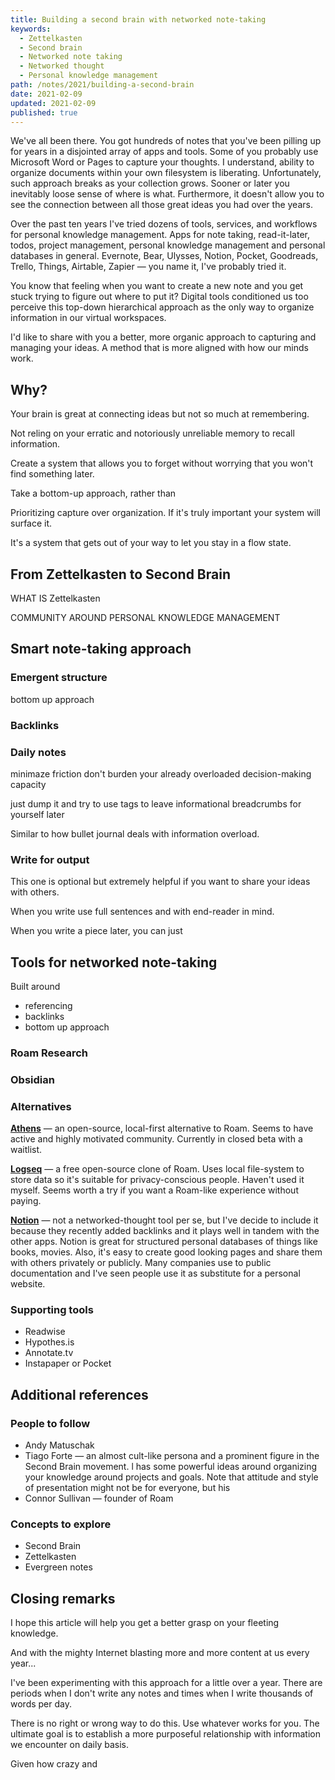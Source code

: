 ```yaml
---
title: Building a second brain with networked note-taking
keywords:
  - Zettelkasten
  - Second brain
  - Networked note taking
  - Networked thought
  - Personal knowledge management
path: /notes/2021/building-a-second-brain
date: 2021-02-09
updated: 2021-02-09
published: true
---
```


We've all been there. You got hundreds of notes that you've been pilling up for years in a disjointed array of apps and tools. Some of you probably use Microsoft Word or Pages to capture your thoughts. I understand, ability to organize documents within your own filesystem is liberating. Unfortunately, such approach breaks as your collection grows. Sooner or later you inevitably loose sense of where is what. Furthermore, it doesn't allow you to see the connection between all those great ideas you had over the years.

Over the past ten years I've tried dozens of tools, services, and workflows for personal knowledge management. Apps for note taking, read-it-later, todos, project management, personal knowledge management and personal databases in general. Evernote, Bear, Ulysses, Notion, Pocket, Goodreads, Trello, Things, Airtable, Zapier — you name it, I've probably tried it.

You know that feeling when you want to create a new note and you get stuck trying to figure out where to put it? Digital tools conditioned us too perceive this top-down hierarchical approach as the only way to organize information in our virtual workspaces.

I'd like to share with you a better, more organic approach to capturing and managing your ideas. A method that is more aligned with how our minds work.


## Why?

Your brain is great at connecting ideas but not so much at remembering.

Not reling on your erratic and notoriously unreliable memory to recall information.

Create a system that allows you to forget without worrying that you won't find something later.



Take a bottom-up approach, rather than


Prioritizing capture over organization. If it's truly important your system will surface it.

It's a system that gets out of your way to let you stay in a flow state.



## From Zettelkasten to Second Brain

WHAT IS Zettelkasten

COMMUNITY AROUND PERSONAL KNOWLEDGE MANAGEMENT

## Smart note-taking approach

### Emergent structure

bottom up approach

### Backlinks

### Daily notes

minimaze friction
don't burden your already overloaded decision-making capacity

just dump it and try to use tags to leave informational breadcrumbs for yourself later

Similar to how bullet journal deals with information overload.

### Write for output

This one is optional but extremely helpful if you want to share your ideas with others.

When you write use full sentences and with end-reader in mind.

When you write a piece later, you can just 


## Tools for networked note-taking

Built around 
- referencing
- backlinks
- bottom up approach

### Roam Research

### Obsidian


### Alternatives

[**Athens**](https://github.com/athensresearch/athens) — an open-source, local-first alternative to Roam. Seems to have active and highly motivated community. Currently in closed beta with a waitlist.

[**Logseq**](https://logseq.com/) — a free open-source clone of Roam. Uses local file-system to store data so it's suitable for privacy-conscious people. Haven't used it myself. Seems worth a try if you want a Roam-like experience without paying.

**[Notion](https://www.notion.so/)** — not a networked-thought tool per se, but I've decide to include it because they recently added backlinks and it plays well in tandem with the other apps. Notion is great for structured personal databases of things like books, movies. Also, it's easy to create good looking pages and share them with others privately or publicly. Many companies use to public documentation and I've seen people use it as substitute for a personal website.

### Supporting tools

- Readwise
- Hypothes.is
- Annotate.tv
- Instapaper or Pocket


## Additional references

### People to follow

- Andy Matuschak
- Tiago Forte — an almost cult-like persona and a prominent figure in the Second Brain movement. l has some powerful ideas around organizing your knowledge around projects and goals. Note that attitude and style of presentation might not be for everyone, but his
- Connor Sullivan — founder of Roam

### Concepts to explore

- Second Brain
- Zettelkasten
- Evergreen notes

## Closing remarks

I hope this article will help you get a better grasp on your fleeting knowledge.


And with the mighty Internet blasting more and more content at us every year...


I've been experimenting with this approach for a little over a year. There are periods when I don't write any notes and times when I write thousands of words per day.

There is no right or wrong way to do this. Use whatever works for you. The ultimate goal is to establish a more purposeful relationship with information we encounter on daily basis.

Given how crazy and 

